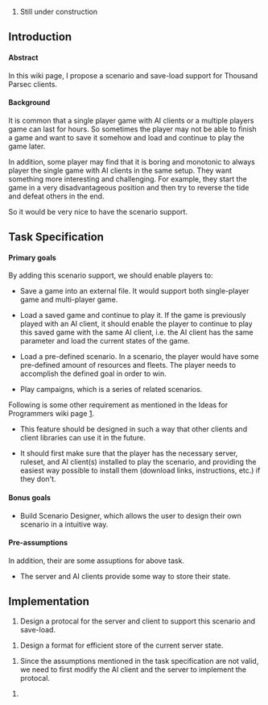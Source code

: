 # Still under construction

== Introduction==

==== Abstract====
In this wiki page, I propose a scenario and save-load support for Thousand Parsec clients.

==== Background====
It is common that a single player game with AI clients or a multiple players game can last for hours. So sometimes the player may not be able to finish a game and want to save it somehow and load and continue to play the game later.

In addition, some player may find that it is boring and monotonic to always player the single game with AI clients in the same setup. They want something more interesting and challenging. For example, they start the game in a very disadvantageous position and then try to reverse the tide and defeat others in the end.

So it would be very nice to have the scenario support. 


== Task Specification==

==== Primary goals====
By adding this scenario support, we should enable players to:

* Save a game into an external file. It would support both single-player game and multi-player game.

* Load a saved game and continue to play it. If the game is previously played with an AI client, it should enable the player to continue to play this saved game with the same AI client, i.e. the AI client has the same parameter and load the current states of the game.

* Load a pre-defined scenario. In a scenario, the player would have some pre-defined amount of resources and fleets. The player needs to accomplish the defined goal in order to win.

* Play campaigns, which is a series of related scenarios.


Following is some other requirement as mentioned in the Ideas for Programmers wiki page [http://www.thousandparsec.net/wiki/Ideas_for_Programmers#Scenarios].

* This feature should be designed in such a way that other clients and client libraries can use it in the future.

* It should first make sure that the player has the necessary server, ruleset, and AI client(s) installed to play the scenario, and providing the easiest way possible to install them (download links, instructions, etc.) if they don't. 

==== Bonus goals====

* Build Scenario Designer, which allows the user to design their own scenario in a intuitive way.

==== Pre-assumptions====
In addition, their are some assuptions for above task.

* The server and AI clients provide some way to store their state.


== Implementation==

# Design a protocal for the server and client to support this scenario and save-load.

# Design a format for efficient store of the current server state.

# Since the assumptions mentioned in the task specification are not valid, we need to first modify the AI client and the server to implement the protocal.

#